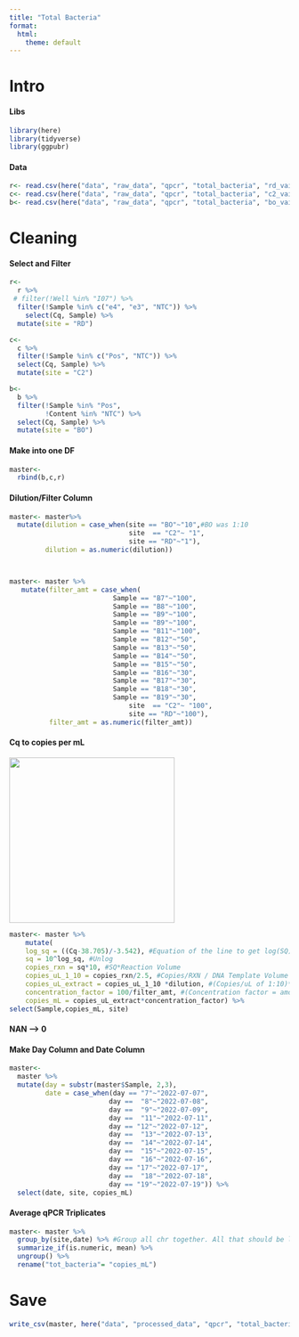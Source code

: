 ```yaml
---
title: "Total Bacteria"
format:
  html:
    theme: default
---
```


# Intro

#### Libs

```r
library(here)
library(tidyverse)
library(ggpubr)
```

#### Data

```r
r<- read.csv(here("data", "raw_data", "qpcr", "total_bacteria", "rd_vai_daily.csv")) #Gulf
c<- read.csv(here("data", "raw_data", "qpcr", "total_bacteria", "c2_vai_daily.csv")) #Canals
b<- read.csv(here("data", "raw_data", "qpcr", "total_bacteria", "bo_vai_daily.csv")) #Blind Oso
```

# Cleaning

#### Select and Filter

```r
r<-
  r %>%
 # filter(!Well %in% "I07") %>%
  filter(!Sample %in% c("e4", "e3", "NTC")) %>%
    select(Cq, Sample) %>%
  mutate(site = "RD")

c<- 
  c %>%
  filter(!Sample %in% c("Pos", "NTC")) %>%
  select(Cq, Sample) %>%
  mutate(site = "C2")

b<- 
  b %>%
  filter(!Sample %in% "Pos",
         !Content %in% "NTC") %>%
  select(Cq, Sample) %>%
  mutate(site = "BO")
```

#### Make into one DF

```r
master<- 
  rbind(b,c,r)
```

#### Dilution/Filter Column

```r
master<- master%>%
  mutate(dilution = case_when(site == "BO"~"10",#BO was 1:10
                              site  == "C2"~ "1",
                              site == "RD"~"1"),
         dilution = as.numeric(dilution))



master<- master %>%
   mutate(filter_amt = case_when(
                          Sample == "B7"~"100",
                          Sample == "B8"~"100",
                          Sample == "B9"~"100",
                          Sample == "B9"~"100",
                          Sample == "B11"~"100",
                          Sample == "B12"~"50",
                          Sample == "B13"~"50",
                          Sample == "B14"~"50",
                          Sample == "B15"~"50",
                          Sample == "B16"~"30",
                          Sample == "B17"~"30",
                          Sample == "B18"~"30",
                          Sample == "B19"~"30",
                              site  == "C2"~ "100",
                              site == "RD"~"100"),
          filter_amt = as.numeric(filter_amt)) 
```

#### Cq to copies per mL

![](images/tot_bact_gblock.JPG){width="297"}

<!--# May need to go from e8 to e0 -->

```r
master<- master %>%
    mutate(
    log_sq = ((Cq-38.705)/-3.542), #Equation of the line to get log(SQ). Equation is 5/30/23. e6--> e1
    sq = 10^log_sq, #Unlog 
    copies_rxn = sq*10, #SQ*Reaction Volume
    copies_uL_1_10 = copies_rxn/2.5, #Copies/RXN / DNA Template Volume
    copies_uL_extract = copies_uL_1_10 *dilution, #(Copies/uL of 1:10)*(1 if there was no sample dilution // *10 if there was a 1:10 dilution etc.)
    concentration_factor = 100/filter_amt, #(Concentration factor = amount of eluted DNA from ZYMO) / (filter amount from vacuum filtration)
    copies_mL = copies_uL_extract*concentration_factor) %>%
select(Sample,copies_mL, site)
```

#### NAN --> 0

<!--# No Nan -->

#### Make Day Column and Date Column

```r
master<-
  master %>%
  mutate(day = substr(master$Sample, 2,3),
         date = case_when(day == "7"~"2022-07-07",
                         day ==  "8"~"2022-07-08",
                         day ==  "9"~"2022-07-09",
                         day ==  "11"~"2022-07-11",
                         day == "12"~"2022-07-12",
                         day ==  "13"~"2022-07-13",
                         day ==  "14"~"2022-07-14",
                         day ==  "15"~"2022-07-15",
                         day ==  "16"~"2022-07-16",
                         day == "17"~"2022-07-17",
                         day ==  "18"~"2022-07-18",
                         day == "19"~"2022-07-19")) %>%
  select(date, site, copies_mL)

```

#### Average qPCR Triplicates

```r
master<- master %>% 
  group_by(site,date) %>% #Group all chr together. All that should be left out is the numeric vector we want to work with (in this case, copies_mL)
  summarize_if(is.numeric, mean) %>%
  ungroup() %>%
  rename("tot_bacteria"= "copies_mL")
```

# Save

```r
write_csv(master, here("data", "processed_data", "qpcr", "total_bacteria.csv"))
```
